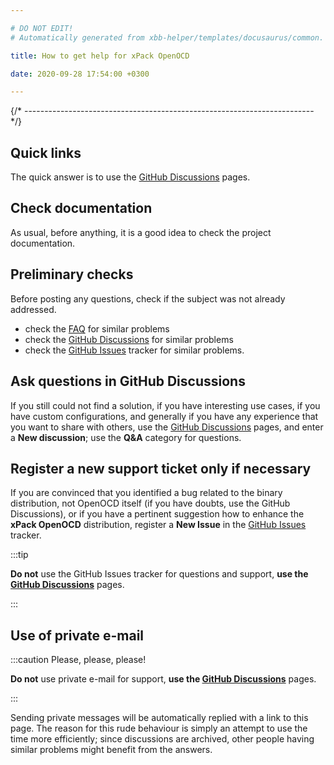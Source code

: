 ```yaml
---

# DO NOT EDIT!
# Automatically generated from xbb-helper/templates/docusaurus/common.

title: How to get help for xPack OpenOCD

date: 2020-09-28 17:54:00 +0300

---
```



{/* ------------------------------------------------------------------------ */}

## Quick links

The quick answer is to use the
[GitHub Discussions](https://github.com/xpack-dev-tools/openocd-xpack/discussions/) pages.

## Check documentation

As usual, before anything, it is a good idea to check the project
documentation.

<CheckDocumentation/>

## Preliminary checks

Before posting any questions, check if the subject was not
already addressed.

- check the [FAQ](/docs/faq/)
for similar problems
- check the [GitHub Discussions](https://github.com/xpack-dev-tools/openocd-xpack/discussions/) for
similar problems
- check the
[GitHub Issues](https://github.com/xpack-dev-tools/openocd-xpack/issues/)
tracker for similar problems.

## Ask questions in GitHub Discussions

If you still could not find a solution, if you have interesting use
cases, if you have custom configurations, and generally if you have
any experience that you want to share with others, use the
[GitHub Discussions](https://github.com/xpack-dev-tools/openocd-xpack/discussions/) pages,
and enter a **New discussion**; use the **Q&A** category for questions.

## Register a new support ticket only if necessary

If you are convinced that you identified a bug related to the binary
distribution, not OpenOCD itself (if you have doubts, use the GitHub Discussions),
or if you have a pertinent suggestion how to enhance the **xPack OpenOCD**
distribution, register a **New Issue** in the
[GitHub Issues](https://github.com/xpack-dev-tools/openocd-xpack/issues/)
tracker.

:::tip

**Do not** use the GitHub Issues tracker
for questions and support, **use the
[GitHub Discussions](https://github.com/xpack-dev-tools/openocd-xpack/discussions/)** pages.

:::

## Use of private e-mail

:::caution Please, please, please!

**Do not** use
private e-mail for support, **use the
[GitHub Discussions](https://github.com/xpack-dev-tools/openocd-xpack/discussions/)** pages.

:::

Sending private messages will be automatically replied with
a link to this page.
The reason for this rude behaviour is simply an attempt to use
the time more efficiently; since discussions are archived, other people
having similar problems might benefit from the answers.


